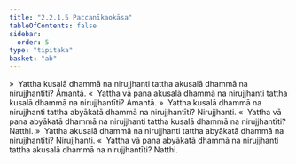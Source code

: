 ```yaml
---
title: "2.2.1.5 Paccanīkaokāsa"
tableOfContents: false
sidebar:
  order: 5
type: "tipitaka"
basket: "ab"
---
```



<DynamicBreadcrumb />

<Division number="107">

<Paragraph number="479">
»  Yattha kusalā dhammā na nirujjhanti tattha akusalā dhammā na nirujjhantīti? Āmantā.
</Paragraph>

<Paragraph number="480">
«  Yattha vā pana akusalā dhammā na nirujjhanti tattha kusalā dhammā na nirujjhantīti? Āmantā.
</Paragraph>

<Paragraph number="481">
»  Yattha kusalā dhammā na nirujjhanti tattha abyākatā dhammā na nirujjhantīti? Nirujjhanti.
</Paragraph>

<Paragraph number="482">
«  Yattha vā pana abyākatā dhammā na nirujjhanti tattha kusalā dhammā na nirujjhantīti? Natthi.
</Paragraph>

</Division>
<Division number="108">

<Paragraph number="483">
»  Yattha akusalā dhammā na nirujjhanti tattha abyākatā dhammā na nirujjhantīti? Nirujjhanti.
</Paragraph>

<Paragraph number="484">
«  Yattha vā pana abyākatā dhammā na nirujjhanti tattha akusalā dhammā na nirujjhantīti? Natthi.
</Paragraph>
</Division>